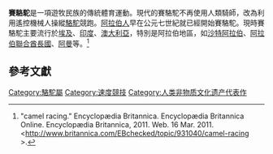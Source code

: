 '''賽駱駝'''是一項遊牧民族的傳統體育運動。現代的賽駱駝不再使用人類騎師，改為利用遙控機械人操縱[[駱駝|駱駝]]競跑。[[阿拉伯人|阿拉伯人]]早在公元七世紀就已經開始賽駱駝。現時賽駱駝主要流行於[[埃及|埃及]]、[[印度|印度]]、[[澳大利亞|澳大利亞]]，特別是阿拉伯地區，如[[沙特阿拉伯|沙特阿拉伯]]、[[阿拉伯聯合酋長國|阿拉伯聯合酋長國]]、[[阿曼|阿曼]]等。<ref>"camel racing." Encyclopædia Britannica. Encyclopædia Britannica Online. Encyclopædia Britannica, 2011. Web. 16 Mar. 2011. <http://www.britannica.com/EBchecked/topic/931040/camel-racing {{Wayback|url=http://www.britannica.com/EBchecked/topic/931040/camel-racing |date=20141009182751 }}>.</ref>

==參考文獻==
{{reflist}}

[[Category:駱駝屬|Category:駱駝屬]]
[[Category:速度競技|Category:速度競技]]
[[Category:人类非物质文化遗产代表作|Category:人类非物质文化遗产代表作]]